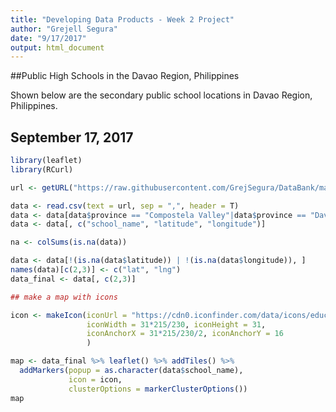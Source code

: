 ```yaml
---
title: "Developing Data Products - Week 2 Project"
author: "Grejell Segura"
date: "9/17/2017"
output: html_document
---
```


##Public High Schools in the Davao Region, Philippines

Shown below are the secondary public school locations in Davao Region, Philippines.

## September 17, 2017
```r
library(leaflet)
library(RCurl)

url <- getURL("https://raw.githubusercontent.com/GrejSegura/DataBank/master/Philippine%2520Open%2520Data/SY%202015%20ENROLMENT%20DATA%20with%20GEOLOCATIONS%20-%20SECONDARY%20(1).csv")

data <- read.csv(text = url, sep = ",", header = T)
data <- data[data$province == "Compostela Valley"|data$province == "Davao Del Norte"|data$province == "Davao Del Sur"|data$province == "Davao Oriental", ]
data <- data[, c("school_name", "latitude", "longitude")]

na <- colSums(is.na(data))

data <- data[!(is.na(data$latitude)) | !(is.na(data$longitude)), ]
names(data)[c(2,3)] <- c("lat", "lng")
data_final <- data[, c(2,3)]

## make a map with icons

icon <- makeIcon(iconUrl = "https://cdn0.iconfinder.com/data/icons/education-flat-icons-set/128/school-building-512.png",
                 iconWidth = 31*215/230, iconHeight = 31,
                 iconAnchorX = 31*215/230/2, iconAnchorY = 16
                 )

map <- data_final %>% leaflet() %>% addTiles() %>%
  addMarkers(popup = as.character(data$school_name),
             icon = icon,
             clusterOptions = markerClusterOptions())
map
```